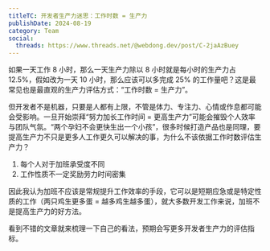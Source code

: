 ```yaml
---
titleTC: 开发者生产力迷思：工作时数 = 生产力
publishDate: 2024-08-19
category: Team
social:
  threads: https://www.threads.net/@webdong.dev/post/C-2jaAzBuey
---
```


如果一天工作 8 小时，那么一天生产力除以 8 小时就是每小时的生产力占 12.5%，假如改为一天 10 小时，那么应该可以多完成 25% 的工作量吧？这是最常见也是最直观的生产力评估方式：“工作时数 = 生产力”。

但开发者不是机器，只要是人都有上限，不管是体力、专注力、心情或作息都可能会受影响。一旦开始崇拜“努力加长工作时间 = 更高生产力”可能会摧毁个人效率与团队气氛。“两个孕妇不会更快生出一个小孩”，很多时候打造产品也是同理，要提高生产力不只是更多人工作更久可以解决的事，为什么不该依据工作时数评估生产力？

1. 每个人对于加班承受度不同
2. 工作性质不一定奖励劳力时间密集

因此我认为加班不应该是常规提升工作效率的手段，它可以是短期应急或是特定性质的工作（两只鸡生更多蛋 = 越多鸡生越多蛋），就大多数开发工作来说，加班不是提高生产力的好方法。

看到不错的文章就来梳理一下自己的看法，预期会写更多开发者生产力的评估指标。
